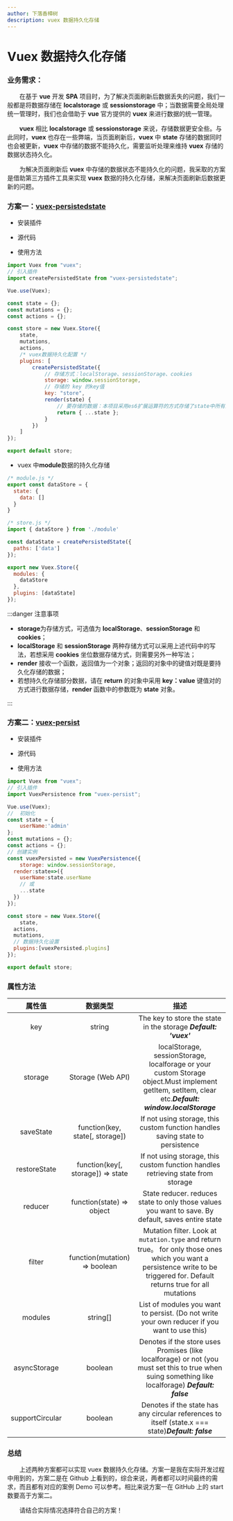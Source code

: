 ```yaml
---
author: 下落香樟树
description: vuex 数据持久化存储
---
```


# Vuex 数据持久化存储

### 业务需求：

&emsp;&emsp;在基于 **vue** 开发 **SPA** 项目时，为了解决页面刷新后数据丢失的问题，我们一般都是将数据存储在 **localstorage** 或 **sessionstorage** 中；当数据需要全局处理统一管理时，我们也会借助于 **vue** 官方提供的 **vuex** 来进行数据的统一管理。

&emsp;&emsp;**vuex** 相比 **localstorage** 或 **sessionstorage** 来说，存储数据更安全些。与此同时，**vuex** 也存在一些弊端，当页面刷新后，**vuex** 中 **state** 存储的数据同时也会被更新，**vuex** 中存储的数据不能持久化，需要监听处理来维持 **vuex** 存储的数据状态持久化。

&emsp;&emsp;为解决页面刷新后 **vuex** 中存储的数据状态不能持久化的问题，我采取的方案是借助第三方插件工具来实现 **vuex** 数据的持久化存储，来解决页面刷新后数据更新的问题。

### 方案一：[**vuex-persistedstate**](https://github.com/robinvdvleuten/vuex-persistedstate#readme)

-   安装插件

<Install value="install vuex-persistedstate -S" />

-   源代码

    <Source value="https://github.com/robinvdvleuten/vuex-persistedstate#readme" />

-   使用方法

```javascript title="代码示例"
import Vuex from "vuex";
// 引入插件
import createPersistedState from "vuex-persistedstate";

Vue.use(Vuex);

const state = {};
const mutations = {};
const actions = {};

const store = new Vuex.Store({
	state,
	mutations,
	actions,
	/* vuex数据持久化配置 */
	plugins: [
		createPersistedState({
			// 存储方式：localStorage、sessionStorage、cookies
			storage: window.sessionStorage,
			// 存储的 key 的key值
			key: "store",
			render(state) {
				// 要存储的数据：本项目采用es6扩展运算符的方式存储了state中所有的数据
				return { ...state };
			}
		})
	]
});

export default store;
```

-   vuex 中**module**数据的持久化存储

```javascript title="代码示例"
/* module.js */
export const dataStore = {
  state: {
    data: []
  }
}

/* store.js */
import { dataStore } from './module'

const dataState = createPersistedState({
  paths: ['data']
});

export new Vuex.Store({
  modules: {
    dataStore
  },
  plugins: [dataState]
});
```

:::danger 注意事项

-   **storage**为存储方式，可选值为 **localStorage**、**sessionStorage** 和 **cookies**；
-   **localStorage** 和 **sessionStorage** 两种存储方式可以采用上述代码中的写法，若想采用 **cookies** 坐位数据存储方式，则需要另外一种写法；
-   **render** 接收一个函数，返回值为一个对象；返回的对象中的键值对既是要持久化存储的数据；
-   若想持久化存储部分数据，请在 **return** 的对象中采用 **key：value** 键值对的方式进行数据存储，**render** 函数中的参数既为 **state** 对象。

:::

### 方案二：[vuex-persist](https://github.com/championswimmer/vuex-persist#readme)

-   安装插件

<Install value="install vuex-persist -S" />

-   源代码

    <Source value="https://github.com/championswimmer/vuex-persist#readme" />

-   使用方法

```javascript title="代码示例"
import Vuex from "vuex";
// 引入插件
import VuexPersistence from "vuex-persist";

Vue.use(Vuex);
//  初始化
const state = {
	userName:'admin'
};
const mutations = {};
const actions = {};
// 创建实例
const vuexPersisted = new VuexPersistence({
	storage: window.sessionStorage,
  render:state=>({
  	userName:state.userName
    // 或
    ...state
  })
});

const store = new Vuex.Store({
	state,
  actions,
  mutations,
  // 数据持久化设置
  plugins:[vuexPersisted.plugins]
});

export default store;
```

### 属性方法

|   **属性值**    |           **数据类型**            |                                                                                   **描述**                                                                                    |
| :-------------: | :-------------------------------: | :---------------------------------------------------------------------------------------------------------------------------------------------------------------------------: |
|       key       |              string               |                                                        The key to store the state in the storage _**Default: 'vuex'**_                                                        |
|     storage     |         Storage (Web API)         |             localStorage, sessionStorage, localforage or your custom Storage object.Must implement getItem, setItem, clear etc._**Default: window.localStorage**_             |
|    saveState    |  function(key, state[, storage])  |                                                If not using storage, this custom function handles saving state to persistence                                                 |
|  restoreState   | function(key[, storage]) => state |                                               If not using storage, this custom function handles retrieving state from storage                                                |
|     reducer     |     function(state) => object     |                                      State reducer. reduces state to only those values you want to save. By default, saves entire state                                       |
|     filter      |   function(mutation) => boolean   | Mutation filter. Look at `mutation.type` and return true。 for only those ones which you want a persistence write to be triggered for. Default returns true for all mutations |
|     modules     |             string[]              |                                         List of modules you want to persist. (Do not write your own reducer if you want to use this)                                          |
|  asyncStorage   |              boolean              |              Denotes if the store uses Promises (like localforage) or not (you must set this to true when suing something like localforage) _**Default: false**_              |
| supportCircular |              boolean              |                                      Denotes if the state has any circular references to itself (state.x === state)_**Default: false**_                                       |

### 总结

&emsp;&emsp;上述两种方案都可以实现 vuex 数据持久化存储。方案一是我在实际开发过程中用到的，方案二是在 Github 上看到的，综合来说，两者都可以时间最终的需求，而且都有对应的案例 Demo 可以参考。相比来说方案一在 GitHub 上的 start 数要高于方案二。

&emsp;&emsp;请结合实际情况选择符合自己的方案！
